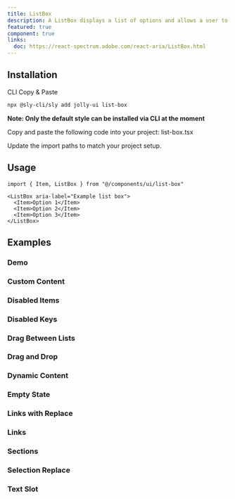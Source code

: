 ```yaml
---
title: ListBox
description: A ListBox displays a list of options and allows a user to select one or more of them.
featured: true
component: true
links:
  doc: https://react-spectrum.adobe.com/react-aria/ListBox.html
---
```


<ComponentPreview name="list-box-demo" />

## Installation

<Tabs defaultValue="cli">

<TabsList>
  <TabsTrigger value="cli">CLI</TabsTrigger>
  <TabsTrigger value="manual">Copy & Paste</TabsTrigger>
</TabsList>

<TabsContent value="cli">

```bash
npx @sly-cli/sly add jolly-ui list-box
```

**Note: Only the default style can be installed via CLI at the moment**

</TabsContent>

<TabsContent value="manual">

<Steps>

<Step>Copy and paste the following code into your project: list-box.tsx</Step>

<ComponentSource name="list-box" />

<Step>Update the import paths to match your project setup.</Step>

</Steps>

</TabsContent>

</Tabs>

## Usage

```tsx
import { Item, ListBox } from "@/components/ui/list-box"
```

```tsx
<ListBox aria-label="Example list box">
  <Item>Option 1</Item>
  <Item>Option 2</Item>
  <Item>Option 3</Item>
</ListBox>
```

## Examples

### Demo

<ComponentPreview name="list-box-demo" />

### Custom Content

<ComponentPreview name="list-box-content" />

### Disabled Items

<ComponentPreview name="list-box-disabled-items" />

### Disabled Keys

<ComponentPreview name="list-box-disabled-keys" />

### Drag Between Lists

<ComponentPreview name="list-box-drag-between" />

### Drag and Drop

<ComponentPreview name="list-box-drag-drop" />

### Dynamic Content

<ComponentPreview name="list-box-dynamic" />

### Empty State

<ComponentPreview name="list-box-empty" />

### Links with Replace

<ComponentPreview name="list-box-links-replace" />

### Links

<ComponentPreview name="list-box-links" />

### Sections

<ComponentPreview name="list-box-sections" />

### Selection Replace

<ComponentPreview name="list-box-selection-replace" />

### Text Slot

<ComponentPreview name="list-box-text-slot" />
